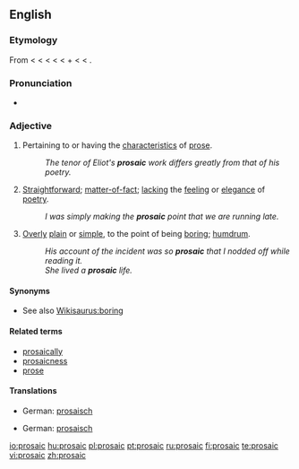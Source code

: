 ==English==

===Etymology===
From {{etyl|fr|en}} {{term|prosaïque|lang=fr}} < {{ML.|en}} {{term|prosaicus||in prose|lang=la}} < {{etyl|la|en}} {{term|prosa||prose|lang=la}} < {{term|prorsus||straightforward, in prose|lang=la}} < {{OL.}} {{term|provorsus||straight ahead|lang=la}} < {{term|pro-||forward|lang=la}} + {{term|vorsus||turned|lang=la}} < {{term|verto|vertō|to turn|lang=la}} < {{proto|Indo-European|wer-|to turn, to bend|lang=en}}.

===Pronunciation===
* {{IPA|/proˈseɪ.ɪk/}}

===Adjective===
{{en-adj}}

# Pertaining to or having the [[characteristic]]s of [[prose]].
#: ''The tenor of Eliot's '''prosaic''' work differs greatly from that of his poetry.''
# {{context|of writing or speaking}} [[straightforward|Straightforward]]; [[matter-of-fact]]; [[lacking]] the [[feeling]] or [[elegance]] of [[poetry]].
#: ''I was simply making the '''prosaic''' point that we are running late.''
# {{context|usually of writing or speaking but also [[figurative]]}} [[overly|Overly]] [[plain]] or [[simple]], to the point of being [[boring]]; [[humdrum]].
#: ''His account of the incident was so '''prosaic''' that I nodded off while reading it.''
#: ''She lived a '''prosaic''' life.''

====Synonyms====
* See also [[Wikisaurus:boring]]

====Related terms====
* [[prosaically]]
* [[prosaicness]]
* [[prose]]

====Translations====
{{trans-top|pertaining to or having the characteristics of prose}}
* German: [[prosaisch]]
{{trans-mid}}
{{trans-bottom}}

{{trans-top|straightforward; matter-of-fact; lacking the feeling or elegance of poetry}}
{{trans-mid}}
{{trans-bottom}}

{{trans-top|overly plain or simple, to the point of being boring; humdrum}}
* German: [[prosaisch]]
{{trans-mid}}
{{trans-bottom}}

[[io:prosaic]]
[[hu:prosaic]]
[[pl:prosaic]]
[[pt:prosaic]]
[[ru:prosaic]]
[[fi:prosaic]]
[[te:prosaic]]
[[vi:prosaic]]
[[zh:prosaic]]